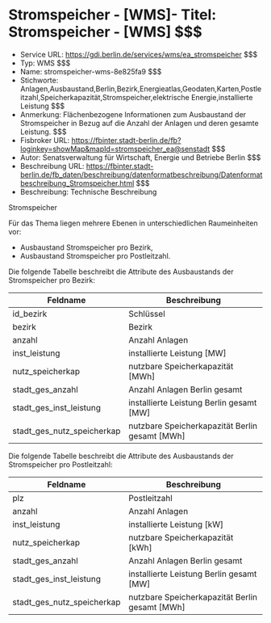 # Stromspeicher - [WMS]- Titel: Stromspeicher - [WMS] $$$
- Service URL: https://gdi.berlin.de/services/wms/ea_stromspeicher $$$
- Typ: WMS $$$
- Name: stromspeicher-wms-8e825fa9 $$$
- Stichworte: Anlagen,Ausbaustand,Berlin,Bezirk,Energieatlas,Geodaten,Karten,Postleitzahl,Speicherkapazität,Stromspeicher,elektrische Energie,installierte Leistung $$$
- Anmerkung: Flächenbezogene Informationen zum Ausbaustand der Stromspeicher in Bezug auf die Anzahl der Anlagen und deren gesamte Leistung. $$$
- Fisbroker URL: https://fbinter.stadt-berlin.de/fb?loginkey=showMap&mapId=stromspeicher_ea@senstadt $$$
- Autor: Senatsverwaltung für Wirtschaft, Energie und Betriebe Berlin $$$
- Beschreibung URL: https://fbinter.stadt-berlin.de/fb_daten/beschreibung/datenformatbeschreibung/Datenformatbeschreibung_Stromspeicher.html $$$
- Beschreibung: Technische Beschreibung 

Stromspeicher

Für das Thema liegen mehrere Ebenen in unterschiedlichen Raumeinheiten vor:

* Ausbaustand Stromspeicher pro Bezirk,
* Ausbaustand Stromspeicher pro Postleitzahl.

Die folgende Tabelle beschreibt die Attribute des Ausbaustands der Stromspeicher pro Bezirk:

| **Feldname**                  | **Beschreibung**                                 |
| ----------------------------- | ------------------------------------------------ |
| id\_bezirk                    | Schlüssel                                        |
| bezirk                        | Bezirk                                           |
| anzahl                        | Anzahl Anlagen                                   |
| inst\_leistung                | installierte Leistung \[MW\]                     |
| nutz\_speicherkap             | nutzbare Speicherkapazität \[MWh\]               |
| stadt\_ges\_anzahl            | Anzahl Anlagen Berlin gesamt                     |
| stadt\_ges\_inst\_leistung    | installierte Leistung Berlin gesamt \[MW\]       |
| stadt\_ges\_nutz\_speicherkap | nutzbare Speicherkapazität Berlin gesamt \[MWh\] |

Die folgende Tabelle beschreibt die Attribute des Ausbaustands der Stromspeicher pro Postleitzahl:

| **Feldname**                  | **Beschreibung**                                 |
| ----------------------------- | ------------------------------------------------ |
| plz                           | Postleitzahl                                     |
| anzahl                        | Anzahl Anlagen                                   |
| inst\_leistung                | installierte Leistung \[kW\]                     |
| nutz\_speicherkap             | nutzbare Speicherkapazität \[kWh\]               |
| stadt\_ges\_anzahl            | Anzahl Anlagen Berlin gesamt                     |
| stadt\_ges\_inst\_leistung    | installierte Leistung Berlin gesamt \[MW\]       |
| stadt\_ges\_nutz\_speicherkap | nutzbare Speicherkapazität Berlin gesamt \[MWh\] | $$$
